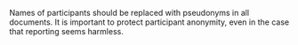 Names of participants should be replaced with pseudonyms in all documents.
It is important to protect participant anonymity, even in the case that reporting seems harmless.
